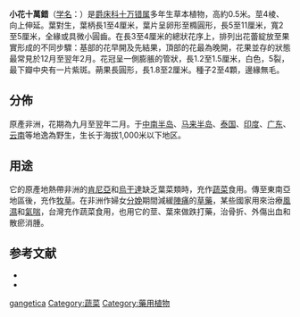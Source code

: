 {{Speciesbox
| name = 小花十萬錯
| status = 
| status_system = 
| image = Asystasia gangetica 11 05 2010.JPG
| genus = Asystasia
| species = gangetica
| authority = (L.) T. Anders.
}}

'''小花十萬錯'''（[[学名|学名]]：{{lang|la|''Asystasia gangetica'' ssp. ''micrantha''}}）是[[爵床科|爵床科]][[十万错属|十万错属]]多年生草本植物，高約0.5米。莖4棱、向上伸延。葉對生，葉柄長1至4厘米，葉片呈卵形至橢圓形，長5至11厘米，寬2至5厘米，全緣或具微小圓齒。在長3至4厘米的總狀花序上，排列出花蕾綻放至果實形成的不同步驟：基部的花早開及先結果，頂部的花最為晚開，花果並存的狀態最常見於12月至翌年2月。花冠呈一側膨脹的管狀，長1.2至1.5厘米，白色，5裂，最下瓣中央有一片紫斑。蒴果長圓形，長1.8至2厘米。種子2至4顆，邊緣無毛。

==分佈==
原產非洲，花期為九月至翌年二月。于[[中南半岛|中南半岛]]、[[马来半岛|马来半岛]]、[[泰国|泰国]]、[[印度|印度]]、[[广东|广东]]、[[云南|云南]]等地逸為野生，生长于海拔1,000米以下地区。

==用途==
它的原產地熱帶非洲的[[肯尼亞|肯尼亞]]和[[烏干達|烏干達]]缺乏葉菜類時，充作[[蔬菜|蔬菜]]食用。傳至東南亞地區後，充作[[牧草|牧草]]。在非洲作婦女[[分娩|分娩]]期間減緩[[陣痛|陣痛]]的[[草藥|草藥]]，某些國家用來治療[[風濕|風濕]]和[[氣喘|氣喘]]，台灣充作蔬菜食用，也用它的莖、葉來做跌打藥，治骨折、外傷出血和散瘀消腫。

== 参考文献 ==
{{refbegin}}
* {{cite web | url = http://www.hkherbarium.net/Herbarium/plant_of_month.asp?year=2010&month=1 | title = 宽叶十万错 | work = Hong Kong Herbarium | publisher = Hong Kong Herbarium | author = Hong Kong Herbarium | accessdate = 2009-02-20 | archive-url = https://web.archive.org/web/20140306213547/http://www.hkherbarium.net/Herbarium/plant_of_month.asp?year=2010&month=1 | archive-date = 2014-03-06 | dead-url = yes }}
* {{cite web | url = http://www.plantzafrica.com/plantab/asystasiagan.htm | title = Asystasia gangetica subsp. micrantha | work = Elliot Lithudzha | publisher = plantzafrica | author = Elliot Lithudzha | accessdate = 2009-02-20 | archive-date = 2008-08-28 | archive-url = https://web.archive.org/web/20080828125752/http://www.plantzafrica.com/plantab/asystasiagan.htm | dead-url = no }}
{{refend}}
{{Taxonbar|from=Q18231033}}

[[Category:十万错属|gangetica]]
[[Category:蔬菜|Category:蔬菜]]
[[Category:藥用植物|Category:藥用植物]]